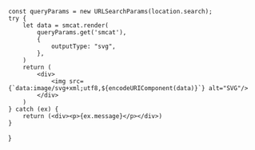 
	const queryParams = new URLSearchParams(location.search);
	try {
		let data = smcat.render(
			queryParams.get('smcat'),
			{
				outputType: "svg",
			},
		)
		return (
			<div>
				<img src={`data:image/svg+xml;utf8,${encodeURIComponent(data)}`} alt="SVG"/>
			</div>
		)
	} catch (ex) {
		return (<div><p>{ex.message}</p></div>)
	}
}

<Render/>